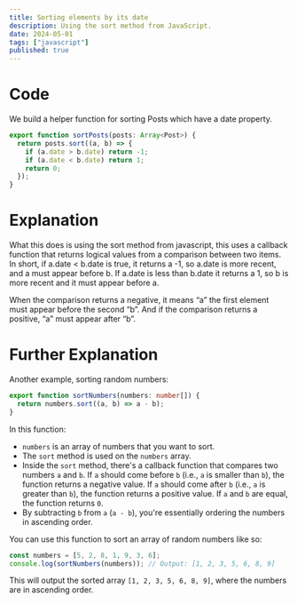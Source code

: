 ```yaml
---
title: Sorting elements by its date
description: Using the sort method from JavaScript.
date: 2024-05-01
tags: ["javascript"]
published: true
---
```


# Code

We build a helper function for sorting Posts which have a date property.

```js
export function sortPosts(posts: Array<Post>) {
  return posts.sort((a, b) => {
    if (a.date > b.date) return -1;
    if (a.date < b.date) return 1;
    return 0;
  });
}
```

# Explanation

What this does is using the sort method from javascript, this uses a callback function that returns logical values from a comparison between two items. In short, if a.date < b.date is true, it returns a -1, so a.date is more recent, and a must appear before b. If a.date is less than b.date it returns a 1, so b is more recent and it must appear before a.

<Callout type="message">
  When the comparison returns a negative, it means “a” the first element must
  appear before the second “b”. And if the comparison returns a positive, “a”
  must appear after “b”.
</Callout>

# Further Explanation

Another example, sorting random numbers:

```typescript
export function sortNumbers(numbers: number[]) {
  return numbers.sort((a, b) => a - b);
}
```

In this function:

- `numbers` is an array of numbers that you want to sort.
- The `sort` method is used on the `numbers` array.
- Inside the `sort` method, there's a callback function that compares two numbers `a` and `b`. If `a` should come before `b` (i.e., `a` is smaller than `b`), the function returns a negative value. If `a` should come after `b` (i.e., `a` is greater than `b`), the function returns a positive value. If `a` and `b` are equal, the function returns `0`.
- By subtracting `b` from `a` (`a - b`), you're essentially ordering the numbers in ascending order.

You can use this function to sort an array of random numbers like so:

```typescript
const numbers = [5, 2, 8, 1, 9, 3, 6];
console.log(sortNumbers(numbers)); // Output: [1, 2, 3, 5, 6, 8, 9]
```

This will output the sorted array `[1, 2, 3, 5, 6, 8, 9]`, where the numbers are in ascending order.

